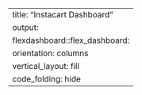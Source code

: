 ---
title: "Instacart Dashboard"
output: 
  flexdashboard::flex_dashboard:
    orientation: columns
    vertical_layout: fill
    code_folding: hide 
---